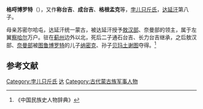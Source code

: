 '''格哷博罗特'''（{{bd|1482年|？|？|}}），又作'''称台吉'''、'''成台吉'''、'''格根孟克'''等，[[孛儿只斤氏|孛儿只斤氏]]，[[达延汗|达延汗]]第八子。

母亲苏密尔哈屯，达延汗统一蒙古，被达延汗授予[[敖汉部|敖汉部]]、奈曼部的领主，属于左翼[[察哈尔|察哈尔]]万户。驻在[[蓟州|蓟州]]边外以北，死后二子通石台吉、长力台吉继承，之后敖汉部、[[奈曼部|奈曼部]]被[[图鲁博罗特|图鲁博罗特]]的儿子[[纳密克|纳密克]]、孙子[[贝玛土谢图|贝玛土谢图]]夺得。<ref>《中国民族史人物辞典》</ref>

== 参考文献 ==
{{reflist}}

[[Category:孛儿只斤氏|Category:孛儿只斤氏]]
[[Category:蒙古君主儿子|达]]
[[Category:古代蒙古族军事人物|Category:古代蒙古族军事人物]]